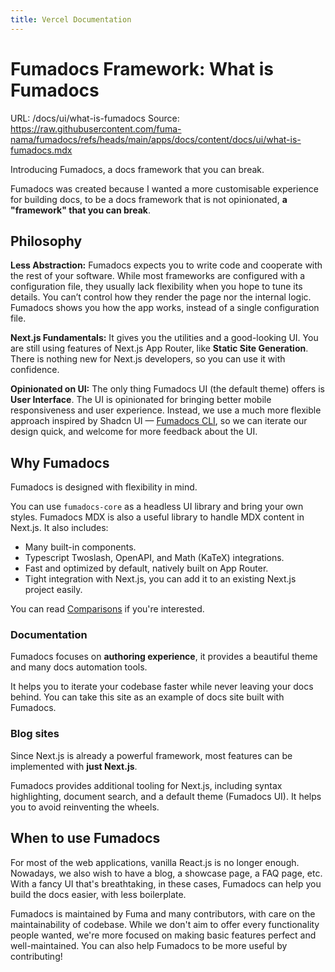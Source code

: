 ```yaml
---
title: Vercel Documentation
---
```



# Fumadocs Framework: What is Fumadocs
URL: /docs/ui/what-is-fumadocs
Source: https://raw.githubusercontent.com/fuma-nama/fumadocs/refs/heads/main/apps/docs/content/docs/ui/what-is-fumadocs.mdx

Introducing Fumadocs, a docs framework that you can break.
        
Fumadocs was created because I wanted a more customisable experience for building docs, to be a docs framework that is not opinionated, **a "framework" that you can break**.

## Philosophy

**Less Abstraction:** Fumadocs expects you to write code and cooperate with the rest of your software.
While most frameworks are configured with a configuration file, they usually lack flexibility when you hope to tune its details.
You can’t control how they render the page nor the internal logic. Fumadocs shows you how the app works, instead of a single configuration file.

**Next.js Fundamentals:** It gives you the utilities and a good-looking UI.
You are still using features of Next.js App Router, like **Static Site Generation**. There is nothing new for Next.js developers, so you can use it with confidence.

**Opinionated on UI:** The only thing Fumadocs UI (the default theme) offers is **User Interface**. The UI is opinionated for bringing better mobile responsiveness and user experience.
Instead, we use a much more flexible approach inspired by Shadcn UI — [Fumadocs CLI](/docs/cli), so we can iterate our design quick, and welcome for more feedback about the UI.

## Why Fumadocs

Fumadocs is designed with flexibility in mind.

You can use `fumadocs-core` as a headless UI library and bring your own styles.
Fumadocs MDX is also a useful library to handle MDX content in Next.js. It also includes:

* Many built-in components.
* Typescript Twoslash, OpenAPI, and Math (KaTeX) integrations.
* Fast and optimized by default, natively built on App Router.
* Tight integration with Next.js, you can add it to an existing Next.js project easily.

You can read [Comparisons](/docs/ui/comparisons) if you're interested.

### Documentation

Fumadocs focuses on **authoring experience**, it provides a beautiful theme and many docs automation tools.

It helps you to iterate your codebase faster while never leaving your docs behind.
You can take this site as an example of docs site built with Fumadocs.

### Blog sites

Since Next.js is already a powerful framework, most features can be implemented with **just Next.js**.

Fumadocs provides additional tooling for Next.js, including syntax highlighting, document search, and a default theme (Fumadocs UI).
It helps you to avoid reinventing the wheels.

## When to use Fumadocs

For most of the web applications, vanilla React.js is no longer enough.
Nowadays, we also wish to have a blog, a showcase page, a FAQ page, etc. With a
fancy UI that's breathtaking, in these cases, Fumadocs can help you build the
docs easier, with less boilerplate.

Fumadocs is maintained by Fuma and many contributors, with care on the maintainability of codebase.
While we don't aim to offer every functionality people wanted, we're more focused on making basic features perfect and well-maintained.
You can also help Fumadocs to be more useful by contributing!
